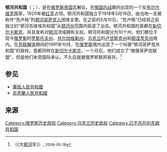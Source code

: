 {{Infobox Former Country
|conventional_long_name = 顿河共和国
|native_name = {{lang|ru|Всевеликое Войско Донское}}<br/>{{lang|ru|Донская Республика}}<small>（[[俄语|俄语]]）</small><br/>{{lang|uk|Донська Республіка}}<br/>{{lang|uk|Всевелике Військо Донське}}<br/><small>（[[乌克兰语|乌克兰语]]）</small>
|common_name = 顿河共和国
|continent = 欧洲
|region = 东欧
|country = 俄罗斯
|p1 = 俄罗斯苏维埃联邦社会主义共和国
|flag_p1 = Flag RSFSR 1918.svg
|s1 = 顿河州
|flag_s1 = Flag RSFSR 1918.svg
|s2 = 顿涅茨克州
|flag_s2 = Flag of the Ukrainian SSR (1927-1937).svg
|image_coat = Don Republic COA.svg
|image_flag = Flag of Don Cossacks.svg
|image_map = Донского Войска Область 1900.svg
|image_map_caption = [[顿河州|顿河州]]（绿色部分）
|national_anthem = 《正统与流动的太平顿河》<br/>（{{lang|ru|Всколыхнулся, взволновался, православный Тихий Дон}}）
|capital = [[新切爾卡斯克|新切爾卡斯克]]
|latd=44 |latm=45 |latNS=N |longd=33 |longm=51 |longEW=E
|common_languages = [[俄语|俄语]]、[[乌克兰语|乌克兰语]]
|religion = [[正教會|东正教]]
|government_type = [[议会制|议会制]]共和国
|title_leader = 阿塔曼
|leader1 = 彼得·克拉斯诺夫
|year_leader1 = 1918–1919
|leader2 = 阿夫里坎·博加耶夫斯基
|year_leader2 = 1919–1921
|legislature = 克卢格
|era = 第一次世界大战
|event_start = 成立
|date_start = 5月18日
|year_start = 1918年
|event_end = 被[[苏联红军|红军]]占领
|date_end = 
|year_end = 1920年
|stat_year1 = 1917
|stat_area1 = |stat_pop1 = 
|currency = 顿河[[卢布|卢布]]
}}
'''顿河共和国'''（{{lang-uk|Донська Республіка}}；{{lang-ru|Донская Республика}}），是在[[俄罗斯帝国|俄罗斯帝国]]瓦解后，在[[俄国内战|俄国内战]]期间出现的一个反[[布尔什维克|布尔什维克]]国家，1920年被[[苏联红军|红军]]占领。顿河共和国独立于1918年5月18日，由当地一支被称作“克卢格”的[[頓河_(俄羅斯)|顿河]][[哥萨克人|哥萨克人]]团体主使。在之前的5月10日，“克卢格”已经将之前独立的“顿河苏维埃共和国”从[[顿河州|顿河州]]范围内驱逐了出去。顿河共和国的首都在[[新切爾卡斯克|新切尔卡斯克]]，并且宣称对[[頓河_(俄羅斯)|顿河]]流域拥有主权。顿河共和国分为10个州，他们都位于现今[[俄罗斯|俄罗斯]]的[[罗斯托夫州|罗斯托夫州]]、[[伏尔加格勒州|伏尔加格勒州]]、[[乌克兰|乌克兰]]的[[卢甘斯克州|卢甘斯克州]]和[[顿涅茨克州|顿涅茨克州]]境内。在[[苏联解体|苏联解体]]期间的1991年10月，在[[俄罗斯|俄罗斯]]境内出现了一个叫做“顿河哥萨克共和国”的政权，首都同样在[[新切爾卡斯克|新切尔卡斯克]]，一个月后，他们成立了“南俄哥萨克联盟”，但是他们未受国际承认，不久后就被俄罗斯联邦吞并。<ref>{{lang|ru|Всевеликое Войско Донское}}（《大[[頓河_(俄羅斯)|顿河]]军》）, <small>2008-05-18</small></ref>

== 参见 ==
* [[庫班人民共和國|庫班人民共和國]]
* [[烏克蘭人民共和國|烏克蘭人民共和國]]
== 来源 ==
{{reflist}}
{{俄国革命国家}}
[[Category:俄罗斯历史政权|Category:俄罗斯历史政权]]
[[Category:乌克兰历史政权|Category:乌克兰历史政权]]
[[Category:已不存在的东欧共和国|Category:已不存在的东欧共和国]]
